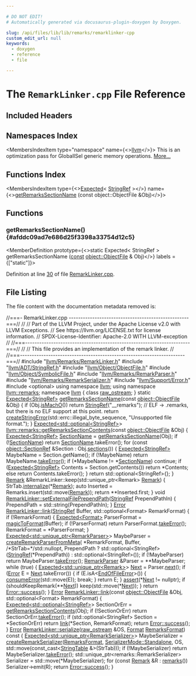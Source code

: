 ```yaml
---

# DO NOT EDIT!
# Automatically generated via docusaurus-plugin-doxygen by Doxygen.

slug: /api/files/lib/lib/remarks/remarklinker-cpp
custom_edit_url: null
keywords:
  - doxygen
  - reference
  - file

---
```





# The `RemarkLinker.cpp` File Reference

<DoxygenPage pluginConfig={pluginConfig}>



## Included Headers

<IncludesList>
<IncludesListItem
  filePath="llvm/Remarks/RemarkLinker.h"
  permalink="/docs/api/files/include/include/llvm/include/llvm/remarks/remarklinker-h"
  isLocal="true" />
<IncludesListItem
  filePath="llvm/ADT/StringRef.h"
  permalink="/docs/api/files/include/include/llvm/include/llvm/adt/stringref-h"
  isLocal="true" />
<IncludesListItem
  filePath="llvm/Object/ObjectFile.h"
  permalink="/docs/api/files/include/include/llvm/include/llvm/object/objectfile-h"
  isLocal="true" />
<IncludesListItem
  filePath="llvm/Object/SymbolicFile.h"
  permalink="/docs/api/files/include/include/llvm/include/llvm/object/symbolicfile-h"
  isLocal="true" />
<IncludesListItem
  filePath="llvm/Remarks/RemarkParser.h"
  permalink="/docs/api/files/include/include/llvm/include/llvm/remarks/remarkparser-h"
  isLocal="true" />
<IncludesListItem
  filePath="llvm/Remarks/RemarkSerializer.h"
  permalink="/docs/api/files/include/include/llvm/include/llvm/remarks/remarkserializer-h"
  isLocal="true" />
<IncludesListItem
  filePath="llvm/Support/Error.h"
  permalink="/docs/api/files/include/include/llvm/include/llvm/support/error-h"
  isLocal="true" />
<IncludesListItem
  filePath="optional"
  permalink=""
  isLocal="false" />
</IncludesList>

## Namespaces Index

<MembersIndex>

<MembersIndexItem
  type="namespace"
  name={<><a href="/docs/api/namespaces/llvm">llvm</a></>}>
This is an optimization pass for GlobalISel generic memory operations. <a href="/docs/api/namespaces/llvm/#details">More...</a>
</MembersIndexItem>

</MembersIndex>

## Functions Index

<MembersIndex>

<MembersIndexItem
  type={<><a href="/docs/api/classes/llvm/expected">Expected</a>&lt; <a href="/docs/api/classes/llvm/stringref">StringRef</a> &gt;</>}
  name={<><a href="#afddc09ad7e686d25f3398a33754d12c5">getRemarksSectionName</a> (const object::ObjectFile &amp;Obj)</>}>
</MembersIndexItem>

</MembersIndex>


<SectionDefinition>

## Functions

### getRemarksSectionName() {#afddc09ad7e686d25f3398a33754d12c5}

<MemberDefinition
  prototype={<>static Expected&lt; StringRef &gt; getRemarksSectionName (<a href="/docs/api/files/lib/lib/target/lib/target/aarch64/aarch64promoteconstant-cpp/#a90f8350fecae261c25be85d38b451bff">const</a> <a href="/docs/api/classes/llvm/object/objectfile">object::ObjectFile</a> &amp; Obj)</>}
  labels = {["static"]}>

Definition at line <a href="#l00030">30</a> of file <a href="/docs/api/files/lib/lib/remarks/remarklinker-cpp">RemarkLinker.cpp</a>.
</MemberDefinition>

</SectionDefinition>

## File Listing

The file content with the documentation metadata removed is:

<ProgramListing>

<Link id="l00001" /><CodeLine lineNumber="1"><Highlight kind="comment">//===- RemarkLinker.cpp ---------------------------------------------------===//</Highlight><Highlight kind="normal"></Highlight></CodeLine>
<Link id="l00002" /><CodeLine lineNumber="2"><Highlight kind="normal"></Highlight><Highlight kind="comment">//</Highlight><Highlight kind="normal"></Highlight></CodeLine>
<Link id="l00003" /><CodeLine lineNumber="3"><Highlight kind="normal"></Highlight><Highlight kind="comment">// Part of the LLVM Project, under the Apache License v2.0 with LLVM Exceptions.</Highlight><Highlight kind="normal"></Highlight></CodeLine>
<Link id="l00004" /><CodeLine lineNumber="4"><Highlight kind="normal"></Highlight><Highlight kind="comment">// See https://llvm.org/LICENSE.txt for license information.</Highlight><Highlight kind="normal"></Highlight></CodeLine>
<Link id="l00005" /><CodeLine lineNumber="5"><Highlight kind="normal"></Highlight><Highlight kind="comment">// SPDX-License-Identifier: Apache-2.0 WITH LLVM-exception</Highlight><Highlight kind="normal"></Highlight></CodeLine>
<Link id="l00006" /><CodeLine lineNumber="6"><Highlight kind="normal"></Highlight><Highlight kind="comment">//</Highlight><Highlight kind="normal"></Highlight></CodeLine>
<Link id="l00007" /><CodeLine lineNumber="7"><Highlight kind="normal"></Highlight><Highlight kind="comment">//===----------------------------------------------------------------------===//</Highlight><Highlight kind="normal"></Highlight></CodeLine>
<Link id="l00008" /><CodeLine lineNumber="8"><Highlight kind="normal"></Highlight><Highlight kind="comment">//</Highlight><Highlight kind="normal"></Highlight></CodeLine>
<Link id="l00009" /><CodeLine lineNumber="9"><Highlight kind="normal"></Highlight><Highlight kind="comment">// This file provides an implementation of the remark linker.</Highlight><Highlight kind="normal"></Highlight></CodeLine>
<Link id="l00010" /><CodeLine lineNumber="10"><Highlight kind="normal"></Highlight><Highlight kind="comment">//</Highlight><Highlight kind="normal"></Highlight></CodeLine>
<Link id="l00011" /><CodeLine lineNumber="11"><Highlight kind="normal"></Highlight><Highlight kind="comment">//===----------------------------------------------------------------------===//</Highlight><Highlight kind="normal"></Highlight></CodeLine>
<Link id="l00012" /><CodeLine lineNumber="12"><Highlight kind="normal"></Highlight></CodeLine>
<Link id="l00013" /><CodeLine lineNumber="13"><Highlight kind="normal"></Highlight><Highlight kind="preprocessor">#include &quot;<a href="/docs/api/files/include/include/llvm/include/llvm/remarks/remarklinker-h">llvm/Remarks/RemarkLinker.h</a>&quot;</Highlight><Highlight kind="normal"></Highlight></CodeLine>
<Link id="l00014" /><CodeLine lineNumber="14"><Highlight kind="normal"></Highlight><Highlight kind="preprocessor">#include &quot;<a href="/docs/api/files/include/include/llvm/include/llvm/adt/stringref-h">llvm/ADT/StringRef.h</a>&quot;</Highlight><Highlight kind="normal"></Highlight></CodeLine>
<Link id="l00015" /><CodeLine lineNumber="15"><Highlight kind="normal"></Highlight><Highlight kind="preprocessor">#include &quot;<a href="/docs/api/files/include/include/llvm/include/llvm/object/objectfile-h">llvm/Object/ObjectFile.h</a>&quot;</Highlight><Highlight kind="normal"></Highlight></CodeLine>
<Link id="l00016" /><CodeLine lineNumber="16"><Highlight kind="normal"></Highlight><Highlight kind="preprocessor">#include &quot;<a href="/docs/api/files/include/include/llvm/include/llvm/object/symbolicfile-h">llvm/Object/SymbolicFile.h</a>&quot;</Highlight><Highlight kind="normal"></Highlight></CodeLine>
<Link id="l00017" /><CodeLine lineNumber="17"><Highlight kind="normal"></Highlight><Highlight kind="preprocessor">#include &quot;<a href="/docs/api/files/include/include/llvm/include/llvm/remarks/remarkparser-h">llvm/Remarks/RemarkParser.h</a>&quot;</Highlight><Highlight kind="normal"></Highlight></CodeLine>
<Link id="l00018" /><CodeLine lineNumber="18"><Highlight kind="normal"></Highlight><Highlight kind="preprocessor">#include &quot;<a href="/docs/api/files/include/include/llvm/include/llvm/remarks/remarkserializer-h">llvm/Remarks/RemarkSerializer.h</a>&quot;</Highlight><Highlight kind="normal"></Highlight></CodeLine>
<Link id="l00019" /><CodeLine lineNumber="19"><Highlight kind="normal"></Highlight><Highlight kind="preprocessor">#include &quot;<a href="/docs/api/files/include/include/llvm/include/llvm/support/error-h">llvm/Support/Error.h</a>&quot;</Highlight><Highlight kind="normal"></Highlight></CodeLine>
<Link id="l00020" /><CodeLine lineNumber="20"><Highlight kind="normal"></Highlight><Highlight kind="preprocessor">#include &lt;optional&gt;</Highlight><Highlight kind="normal"></Highlight></CodeLine>
<Link id="l00021" /><CodeLine lineNumber="21"><Highlight kind="normal"></Highlight></CodeLine>
<Link id="l00022" /><CodeLine lineNumber="22"><Highlight kind="normal"></Highlight><Highlight kind="keyword">using namespace </Highlight><Highlight kind="normal"><a href="/docs/api/namespaces/llvm">llvm</a>;</Highlight></CodeLine>
<Link id="l00023" /><CodeLine lineNumber="23"><Highlight kind="normal"></Highlight><Highlight kind="keyword">using namespace </Highlight><Highlight kind="normal"><a href="/docs/api/namespaces/llvm/remarks">llvm::remarks</a>;</Highlight></CodeLine>
<Link id="l00024" /><CodeLine lineNumber="24"><Highlight kind="normal"></Highlight></CodeLine>
<Link id="l00025" /><CodeLine lineNumber="25"><Highlight kind="normal"></Highlight><Highlight kind="keyword">namespace </Highlight><Highlight kind="normal"><a href="/docs/api/namespaces/llvm">llvm</a> &#123;</Highlight></CodeLine>
<Link id="l00026" /><CodeLine lineNumber="26"><Highlight kind="normal"></Highlight><Highlight kind="keyword">class </Highlight><Highlight kind="normal"><a href="/docs/api/classes/llvm/raw-ostream">raw&#95;ostream</a>;</Highlight></CodeLine>
<Link id="l00027" /><CodeLine lineNumber="27"><Highlight kind="normal">&#125;</Highlight></CodeLine>
<Link id="l00028" /><CodeLine lineNumber="28"><Highlight kind="normal"></Highlight></CodeLine>
<Link id="l00029" /><CodeLine lineNumber="29"><Highlight kind="normal"></Highlight><Highlight kind="keyword">static</Highlight><Highlight kind="normal"> <a href="/docs/api/classes/llvm/expected">Expected&lt;StringRef&gt;</a></Highlight></CodeLine>
<Link id="l00030" /><CodeLine lineNumber="30" lineLink="#afddc09ad7e686d25f3398a33754d12c5"><Highlight kind="normal"><a href="#afddc09ad7e686d25f3398a33754d12c5">getRemarksSectionName</a>(</Highlight><Highlight kind="keyword">const</Highlight><Highlight kind="normal"> <a href="/docs/api/classes/llvm/object/objectfile">object::ObjectFile</a> &amp;Obj) &#123;</Highlight></CodeLine>
<Link id="l00031" /><CodeLine lineNumber="31"><Highlight kind="normal">  </Highlight><Highlight kind="keywordflow">if</Highlight><Highlight kind="normal"> (Obj.<a href="/docs/api/classes/llvm/object/binary/#a81663775ec5f9cc32d3d2d15815effbd">isMachO</a>())</Highlight></CodeLine>
<Link id="l00032" /><CodeLine lineNumber="32"><Highlight kind="normal">    </Highlight><Highlight kind="keywordflow">return</Highlight><Highlight kind="normal"> <a href="/docs/api/classes/llvm/stringref">StringRef</a>(</Highlight><Highlight kind="stringliteral">&quot;&#95;&#95;remarks&quot;</Highlight><Highlight kind="normal">);</Highlight></CodeLine>
<Link id="l00033" /><CodeLine lineNumber="33"><Highlight kind="normal">  </Highlight><Highlight kind="comment">// ELF -&gt; .remarks, but there is no ELF support at this point.</Highlight><Highlight kind="normal"></Highlight></CodeLine>
<Link id="l00034" /><CodeLine lineNumber="34"><Highlight kind="normal">  </Highlight><Highlight kind="keywordflow">return</Highlight><Highlight kind="normal"> <a href="/docs/api/namespaces/llvm/#a4d2fd926089a58d482fb67a362e11bad">createStringError</a>(std::errc::illegal&#95;byte&#95;sequence,</Highlight></CodeLine>
<Link id="l00035" /><CodeLine lineNumber="35"><Highlight kind="normal">                           </Highlight><Highlight kind="stringliteral">&quot;Unsupported file format.&quot;</Highlight><Highlight kind="normal">);</Highlight></CodeLine>
<Link id="l00036" /><CodeLine lineNumber="36"><Highlight kind="normal">&#125;</Highlight></CodeLine>
<Link id="l00037" /><CodeLine lineNumber="37"><Highlight kind="normal"></Highlight></CodeLine>
<Link id="l00038" /><CodeLine lineNumber="38"><Highlight kind="normal"><a href="/docs/api/classes/llvm/expected">Expected&lt;std::optional&lt;StringRef&gt;</a>&gt;</Highlight></CodeLine>
<Link id="l00039" /><CodeLine lineNumber="39" lineLink="/docs/api/namespaces/llvm/remarks/#aff5f4a955d855eddcf05807595306406"><Highlight kind="normal"><a href="/docs/api/namespaces/llvm/remarks/#aff5f4a955d855eddcf05807595306406">llvm::remarks::getRemarksSectionContents</a>(</Highlight><Highlight kind="keyword">const</Highlight><Highlight kind="normal"> <a href="/docs/api/classes/llvm/object/objectfile">object::ObjectFile</a> &amp;Obj) &#123;</Highlight></CodeLine>
<Link id="l00040" /><CodeLine lineNumber="40"><Highlight kind="normal">  <a href="/docs/api/classes/llvm/expected">Expected&lt;StringRef&gt;</a> <a href="/docs/api/structs/llvm/sectionname">SectionName</a> = <a href="#afddc09ad7e686d25f3398a33754d12c5">getRemarksSectionName</a>(Obj);</Highlight></CodeLine>
<Link id="l00041" /><CodeLine lineNumber="41"><Highlight kind="normal">  </Highlight><Highlight kind="keywordflow">if</Highlight><Highlight kind="normal"> (!<a href="/docs/api/structs/llvm/sectionname">SectionName</a>)</Highlight></CodeLine>
<Link id="l00042" /><CodeLine lineNumber="42"><Highlight kind="normal">    </Highlight><Highlight kind="keywordflow">return</Highlight><Highlight kind="normal"> <a href="/docs/api/structs/llvm/sectionname">SectionName</a>.takeError();</Highlight></CodeLine>
<Link id="l00043" /><CodeLine lineNumber="43"><Highlight kind="normal"></Highlight></CodeLine>
<Link id="l00044" /><CodeLine lineNumber="44"><Highlight kind="normal">  </Highlight><Highlight kind="keywordflow">for</Highlight><Highlight kind="normal"> (</Highlight><Highlight kind="keyword">const</Highlight><Highlight kind="normal"> <a href="/docs/api/classes/llvm/object/sectionref">object::SectionRef</a> &amp;Section : Obj.<a href="/docs/api/classes/llvm/object/objectfile/#a7f73649118e365a230be4870d824e7cf">sections</a>()) &#123;</Highlight></CodeLine>
<Link id="l00045" /><CodeLine lineNumber="45"><Highlight kind="normal">    <a href="/docs/api/classes/llvm/expected">Expected&lt;StringRef&gt;</a> MaybeName = Section.getName();</Highlight></CodeLine>
<Link id="l00046" /><CodeLine lineNumber="46"><Highlight kind="normal">    </Highlight><Highlight kind="keywordflow">if</Highlight><Highlight kind="normal"> (!MaybeName)</Highlight></CodeLine>
<Link id="l00047" /><CodeLine lineNumber="47"><Highlight kind="normal">      </Highlight><Highlight kind="keywordflow">return</Highlight><Highlight kind="normal"> MaybeName.<a href="/docs/api/classes/llvm/expected/#a94789df4ebd03dc008e8adebaa66ac1f">takeError</a>();</Highlight></CodeLine>
<Link id="l00048" /><CodeLine lineNumber="48"><Highlight kind="normal">    </Highlight><Highlight kind="keywordflow">if</Highlight><Highlight kind="normal"> (&#42;MaybeName != &#42;<a href="/docs/api/structs/llvm/sectionname">SectionName</a>)</Highlight></CodeLine>
<Link id="l00049" /><CodeLine lineNumber="49"><Highlight kind="normal">      </Highlight><Highlight kind="keywordflow">continue</Highlight><Highlight kind="normal">;</Highlight></CodeLine>
<Link id="l00050" /><CodeLine lineNumber="50"><Highlight kind="normal"></Highlight></CodeLine>
<Link id="l00051" /><CodeLine lineNumber="51"><Highlight kind="normal">    </Highlight><Highlight kind="keywordflow">if</Highlight><Highlight kind="normal"> (<a href="/docs/api/classes/llvm/expected">Expected&lt;StringRef&gt;</a> Contents = Section.getContents())</Highlight></CodeLine>
<Link id="l00052" /><CodeLine lineNumber="52"><Highlight kind="normal">      </Highlight><Highlight kind="keywordflow">return</Highlight><Highlight kind="normal"> &#42;Contents;</Highlight></CodeLine>
<Link id="l00053" /><CodeLine lineNumber="53"><Highlight kind="normal">    </Highlight><Highlight kind="keywordflow">else</Highlight><Highlight kind="normal"></Highlight></CodeLine>
<Link id="l00054" /><CodeLine lineNumber="54"><Highlight kind="normal">      </Highlight><Highlight kind="keywordflow">return</Highlight><Highlight kind="normal"> Contents.takeError();</Highlight></CodeLine>
<Link id="l00055" /><CodeLine lineNumber="55"><Highlight kind="normal">  &#125;</Highlight></CodeLine>
<Link id="l00056" /><CodeLine lineNumber="56"><Highlight kind="normal">  </Highlight><Highlight kind="keywordflow">return</Highlight><Highlight kind="normal"> std::optional&lt;StringRef&gt;&#123;&#125;;</Highlight></CodeLine>
<Link id="l00057" /><CodeLine lineNumber="57"><Highlight kind="normal">&#125;</Highlight></CodeLine>
<Link id="l00058" /><CodeLine lineNumber="58"><Highlight kind="normal"></Highlight></CodeLine>
<Link id="l00059" /><CodeLine lineNumber="59"><Highlight kind="normal"><a href="/docs/api/namespaces/llvm/#ac226f3d2b9ca090171a8e0a8cb92c343a91921ada405fd6ba65dff028df047cb6">Remark</a> &amp;RemarkLinker::keep(std::unique&#95;ptr&lt;Remark&gt; <a href="/docs/api/namespaces/llvm/#ac226f3d2b9ca090171a8e0a8cb92c343a91921ada405fd6ba65dff028df047cb6">Remark</a>) &#123;</Highlight></CodeLine>
<Link id="l00060" /><CodeLine lineNumber="60"><Highlight kind="normal">  StrTab.<a href="/docs/api/structs/llvm/remarks/stringtable/#a3f58ed47dc2581869528b5478cd04ded">internalize</a>(&#42;<a href="/docs/api/namespaces/llvm/#ac226f3d2b9ca090171a8e0a8cb92c343a91921ada405fd6ba65dff028df047cb6">Remark</a>);</Highlight></CodeLine>
<Link id="l00061" /><CodeLine lineNumber="61"><Highlight kind="normal">  </Highlight><Highlight kind="keyword">auto</Highlight><Highlight kind="normal"> Inserted = Remarks.insert(std::move(<a href="/docs/api/namespaces/llvm/#ac226f3d2b9ca090171a8e0a8cb92c343a91921ada405fd6ba65dff028df047cb6">Remark</a>));</Highlight></CodeLine>
<Link id="l00062" /><CodeLine lineNumber="62"><Highlight kind="normal">  </Highlight><Highlight kind="keywordflow">return</Highlight><Highlight kind="normal"> &#42;&#42;Inserted.first;</Highlight></CodeLine>
<Link id="l00063" /><CodeLine lineNumber="63"><Highlight kind="normal">&#125;</Highlight></CodeLine>
<Link id="l00064" /><CodeLine lineNumber="64"><Highlight kind="normal"></Highlight></CodeLine>
<Link id="l00065" /><CodeLine lineNumber="65" lineLink="/docs/api/structs/llvm/remarks/remarklinker/#a2c2acd23f65c858448855008917e63c3"><Highlight kind="normal"></Highlight><Highlight kind="keywordtype">void</Highlight><Highlight kind="normal"> <a href="/docs/api/structs/llvm/remarks/remarklinker/#a2c2acd23f65c858448855008917e63c3">RemarkLinker::setExternalFilePrependPath</a>(<a href="/docs/api/classes/llvm/stringref">StringRef</a> PrependPathIn) &#123;</Highlight></CodeLine>
<Link id="l00066" /><CodeLine lineNumber="66"><Highlight kind="normal">  PrependPath = std::string(PrependPathIn);</Highlight></CodeLine>
<Link id="l00067" /><CodeLine lineNumber="67"><Highlight kind="normal">&#125;</Highlight></CodeLine>
<Link id="l00068" /><CodeLine lineNumber="68"><Highlight kind="normal"></Highlight></CodeLine>
<Link id="l00069" /><CodeLine lineNumber="69" lineLink="/docs/api/structs/llvm/remarks/remarklinker/#ac548aeb7853ce7d7cd2a3b33fb761d1b"><Highlight kind="normal"><a href="/docs/api/classes/llvm/error">Error</a> <a href="/docs/api/structs/llvm/remarks/remarklinker/#ac548aeb7853ce7d7cd2a3b33fb761d1b">RemarkLinker::link</a>(<a href="/docs/api/classes/llvm/stringref">StringRef</a> Buffer, std::optional&lt;Format&gt; RemarkFormat) &#123;</Highlight></CodeLine>
<Link id="l00070" /><CodeLine lineNumber="70"><Highlight kind="normal">  </Highlight><Highlight kind="keywordflow">if</Highlight><Highlight kind="normal"> (!RemarkFormat) &#123;</Highlight></CodeLine>
<Link id="l00071" /><CodeLine lineNumber="71"><Highlight kind="normal">    <a href="/docs/api/classes/llvm/expected">Expected&lt;Format&gt;</a> ParserFormat = <a href="/docs/api/namespaces/llvm/remarks/#a33db5e22d2f3b0403b2fcd906f5a2377">magicToFormat</a>(Buffer);</Highlight></CodeLine>
<Link id="l00072" /><CodeLine lineNumber="72"><Highlight kind="normal">    </Highlight><Highlight kind="keywordflow">if</Highlight><Highlight kind="normal"> (!ParserFormat)</Highlight></CodeLine>
<Link id="l00073" /><CodeLine lineNumber="73"><Highlight kind="normal">      </Highlight><Highlight kind="keywordflow">return</Highlight><Highlight kind="normal"> ParserFormat.<a href="/docs/api/classes/llvm/expected/#a94789df4ebd03dc008e8adebaa66ac1f">takeError</a>();</Highlight></CodeLine>
<Link id="l00074" /><CodeLine lineNumber="74"><Highlight kind="normal">    RemarkFormat = &#42;ParserFormat;</Highlight></CodeLine>
<Link id="l00075" /><CodeLine lineNumber="75"><Highlight kind="normal">  &#125;</Highlight></CodeLine>
<Link id="l00076" /><CodeLine lineNumber="76"><Highlight kind="normal"></Highlight></CodeLine>
<Link id="l00077" /><CodeLine lineNumber="77"><Highlight kind="normal">  <a href="/docs/api/classes/llvm/expected">Expected&lt;std::unique&#95;ptr&lt;RemarkParser&gt;</a>&gt; MaybeParser =</Highlight></CodeLine>
<Link id="l00078" /><CodeLine lineNumber="78"><Highlight kind="normal">      <a href="/docs/api/namespaces/llvm/remarks/#a9b0d185878d538e933f92e5827653169">createRemarkParserFromMeta</a>(</Highlight></CodeLine>
<Link id="l00079" /><CodeLine lineNumber="79"><Highlight kind="normal">          &#42;RemarkFormat, Buffer, </Highlight><Highlight kind="comment">/&#42;StrTab=&#42;/</Highlight><Highlight kind="normal">std::nullopt,</Highlight></CodeLine>
<Link id="l00080" /><CodeLine lineNumber="80"><Highlight kind="normal">          PrependPath ? std::optional&lt;StringRef&gt;(<a href="/docs/api/classes/llvm/stringref">StringRef</a>(&#42;PrependPath))</Highlight></CodeLine>
<Link id="l00081" /><CodeLine lineNumber="81"><Highlight kind="normal">                      : std::optional&lt;StringRef&gt;());</Highlight></CodeLine>
<Link id="l00082" /><CodeLine lineNumber="82"><Highlight kind="normal">  </Highlight><Highlight kind="keywordflow">if</Highlight><Highlight kind="normal"> (!MaybeParser)</Highlight></CodeLine>
<Link id="l00083" /><CodeLine lineNumber="83"><Highlight kind="normal">    </Highlight><Highlight kind="keywordflow">return</Highlight><Highlight kind="normal"> MaybeParser.<a href="/docs/api/classes/llvm/expected/#a94789df4ebd03dc008e8adebaa66ac1f">takeError</a>();</Highlight></CodeLine>
<Link id="l00084" /><CodeLine lineNumber="84"><Highlight kind="normal"></Highlight></CodeLine>
<Link id="l00085" /><CodeLine lineNumber="85"><Highlight kind="normal">  <a href="/docs/api/structs/llvm/remarks/remarkparser">RemarkParser</a> &amp;Parser = &#42;&#42;MaybeParser;</Highlight></CodeLine>
<Link id="l00086" /><CodeLine lineNumber="86"><Highlight kind="normal"></Highlight></CodeLine>
<Link id="l00087" /><CodeLine lineNumber="87"><Highlight kind="normal">  </Highlight><Highlight kind="keywordflow">while</Highlight><Highlight kind="normal"> (</Highlight><Highlight kind="keyword">true</Highlight><Highlight kind="normal">) &#123;</Highlight></CodeLine>
<Link id="l00088" /><CodeLine lineNumber="88"><Highlight kind="normal">    <a href="/docs/api/classes/llvm/expected">Expected&lt;std::unique&#95;ptr&lt;Remark&gt;</a>&gt; <a href="/docs/api/namespaces/llvm/#ab13c360340346d082b959b8cd79f2c1a">Next</a> = Parser.<a href="/docs/api/structs/llvm/remarks/remarkparser/#af41ce5d552a2f97ed547661bcee5c26e">next</a>();</Highlight></CodeLine>
<Link id="l00089" /><CodeLine lineNumber="89"><Highlight kind="normal">    </Highlight><Highlight kind="keywordflow">if</Highlight><Highlight kind="normal"> (<a href="/docs/api/classes/llvm/error">Error</a> E = <a href="/docs/api/namespaces/llvm/#ab13c360340346d082b959b8cd79f2c1a">Next</a>.takeError()) &#123;</Highlight></CodeLine>
<Link id="l00090" /><CodeLine lineNumber="90"><Highlight kind="normal">      </Highlight><Highlight kind="keywordflow">if</Highlight><Highlight kind="normal"> (E.isA&lt;<a href="/docs/api/classes/llvm/remarks/endoffileerror">EndOfFileError</a>&gt;()) &#123;</Highlight></CodeLine>
<Link id="l00091" /><CodeLine lineNumber="91"><Highlight kind="normal">        <a href="/docs/api/namespaces/llvm/#aee0e70be66536b9ef7b65ae2e5a45959">consumeError</a>(std::move(E));</Highlight></CodeLine>
<Link id="l00092" /><CodeLine lineNumber="92"><Highlight kind="normal">        </Highlight><Highlight kind="keywordflow">break</Highlight><Highlight kind="normal">;</Highlight></CodeLine>
<Link id="l00093" /><CodeLine lineNumber="93"><Highlight kind="normal">      &#125;</Highlight></CodeLine>
<Link id="l00094" /><CodeLine lineNumber="94"><Highlight kind="normal">      </Highlight><Highlight kind="keywordflow">return</Highlight><Highlight kind="normal"> E;</Highlight></CodeLine>
<Link id="l00095" /><CodeLine lineNumber="95"><Highlight kind="normal">    &#125;</Highlight></CodeLine>
<Link id="l00096" /><CodeLine lineNumber="96"><Highlight kind="normal"></Highlight></CodeLine>
<Link id="l00097" /><CodeLine lineNumber="97"><Highlight kind="normal">    <a href="/docs/api/files/lib/lib/target/lib/target/amdgpu/silowercontrolflow-cpp/#a4868c5d81c5ccc98c47aeab6244346a0">assert</a>(&#42;<a href="/docs/api/namespaces/llvm/#ab13c360340346d082b959b8cd79f2c1a">Next</a> != </Highlight><Highlight kind="keyword">nullptr</Highlight><Highlight kind="normal">);</Highlight></CodeLine>
<Link id="l00098" /><CodeLine lineNumber="98"><Highlight kind="normal"></Highlight></CodeLine>
<Link id="l00099" /><CodeLine lineNumber="99"><Highlight kind="normal">    </Highlight><Highlight kind="keywordflow">if</Highlight><Highlight kind="normal"> (shouldKeepRemark(&#42;&#42;<a href="/docs/api/namespaces/llvm/#ab13c360340346d082b959b8cd79f2c1a">Next</a>))</Highlight></CodeLine>
<Link id="l00100" /><CodeLine lineNumber="100"><Highlight kind="normal">      keep(std::move(&#42;<a href="/docs/api/namespaces/llvm/#ab13c360340346d082b959b8cd79f2c1a">Next</a>));</Highlight></CodeLine>
<Link id="l00101" /><CodeLine lineNumber="101"><Highlight kind="normal">  &#125;</Highlight></CodeLine>
<Link id="l00102" /><CodeLine lineNumber="102"><Highlight kind="normal">  </Highlight><Highlight kind="keywordflow">return</Highlight><Highlight kind="normal"> <a href="/docs/api/classes/llvm/error/#a4dfd0813c3d0e0a30439b5a3e9196b59">Error::success</a>();</Highlight></CodeLine>
<Link id="l00103" /><CodeLine lineNumber="103"><Highlight kind="normal">&#125;</Highlight></CodeLine>
<Link id="l00104" /><CodeLine lineNumber="104"><Highlight kind="normal"></Highlight></CodeLine>
<Link id="l00105" /><CodeLine lineNumber="105" lineLink="/docs/api/structs/llvm/remarks/remarklinker/#a2f0b07de873627d24a364adbc61b0da3"><Highlight kind="normal"><a href="/docs/api/classes/llvm/error">Error</a> <a href="/docs/api/structs/llvm/remarks/remarklinker/#ac548aeb7853ce7d7cd2a3b33fb761d1b">RemarkLinker::link</a>(</Highlight><Highlight kind="keyword">const</Highlight><Highlight kind="normal"> <a href="/docs/api/classes/llvm/object/objectfile">object::ObjectFile</a> &amp;Obj,</Highlight></CodeLine>
<Link id="l00106" /><CodeLine lineNumber="106"><Highlight kind="normal">                         std::optional&lt;Format&gt; RemarkFormat) &#123;</Highlight></CodeLine>
<Link id="l00107" /><CodeLine lineNumber="107"><Highlight kind="normal">  <a href="/docs/api/classes/llvm/expected">Expected&lt;std::optional&lt;StringRef&gt;</a>&gt; SectionOrErr =</Highlight></CodeLine>
<Link id="l00108" /><CodeLine lineNumber="108"><Highlight kind="normal">      <a href="/docs/api/namespaces/llvm/remarks/#aff5f4a955d855eddcf05807595306406">getRemarksSectionContents</a>(Obj);</Highlight></CodeLine>
<Link id="l00109" /><CodeLine lineNumber="109"><Highlight kind="normal">  </Highlight><Highlight kind="keywordflow">if</Highlight><Highlight kind="normal"> (!SectionOrErr)</Highlight></CodeLine>
<Link id="l00110" /><CodeLine lineNumber="110"><Highlight kind="normal">    </Highlight><Highlight kind="keywordflow">return</Highlight><Highlight kind="normal"> SectionOrErr.<a href="/docs/api/classes/llvm/expected/#a94789df4ebd03dc008e8adebaa66ac1f">takeError</a>();</Highlight></CodeLine>
<Link id="l00111" /><CodeLine lineNumber="111"><Highlight kind="normal"></Highlight></CodeLine>
<Link id="l00112" /><CodeLine lineNumber="112"><Highlight kind="normal">  </Highlight><Highlight kind="keywordflow">if</Highlight><Highlight kind="normal"> (std::optional&lt;StringRef&gt; Section = &#42;SectionOrErr)</Highlight></CodeLine>
<Link id="l00113" /><CodeLine lineNumber="113"><Highlight kind="normal">    </Highlight><Highlight kind="keywordflow">return</Highlight><Highlight kind="normal"> <a href="/docs/api/structs/llvm/remarks/remarklinker/#ac548aeb7853ce7d7cd2a3b33fb761d1b">link</a>(&#42;Section, RemarkFormat);</Highlight></CodeLine>
<Link id="l00114" /><CodeLine lineNumber="114"><Highlight kind="normal">  </Highlight><Highlight kind="keywordflow">return</Highlight><Highlight kind="normal"> <a href="/docs/api/classes/llvm/error/#a4dfd0813c3d0e0a30439b5a3e9196b59">Error::success</a>();</Highlight></CodeLine>
<Link id="l00115" /><CodeLine lineNumber="115"><Highlight kind="normal">&#125;</Highlight></CodeLine>
<Link id="l00116" /><CodeLine lineNumber="116"><Highlight kind="normal"></Highlight></CodeLine>
<Link id="l00117" /><CodeLine lineNumber="117" lineLink="/docs/api/structs/llvm/remarks/remarklinker/#a520480e348343b25dce916ceca76dcd5"><Highlight kind="normal"><a href="/docs/api/classes/llvm/error">Error</a> <a href="/docs/api/structs/llvm/remarks/remarklinker/#a520480e348343b25dce916ceca76dcd5">RemarkLinker::serialize</a>(<a href="/docs/api/classes/llvm/raw-ostream">raw&#95;ostream</a> &amp;OS, <a href="/docs/api/namespaces/llvm/remarks/#a6e038f443b9029221c590524f08be0be">Format</a> <a href="/docs/api/namespaces/llvm/#a0a00aed2787bd3f818d745a1ef171bf3">RemarksFormat</a>)</Highlight><Highlight kind="keyword"> const </Highlight><Highlight kind="normal">&#123;</Highlight></CodeLine>
<Link id="l00118" /><CodeLine lineNumber="118"><Highlight kind="normal">  <a href="/docs/api/classes/llvm/expected">Expected&lt;std::unique&#95;ptr&lt;RemarkSerializer&gt;</a>&gt; MaybeSerializer =</Highlight></CodeLine>
<Link id="l00119" /><CodeLine lineNumber="119"><Highlight kind="normal">      <a href="/docs/api/namespaces/llvm/remarks/#a4ecdd1fa742884c757fc22ad0674d761">createRemarkSerializer</a>(<a href="/docs/api/namespaces/llvm/#a0a00aed2787bd3f818d745a1ef171bf3">RemarksFormat</a>, <a href="/docs/api/namespaces/llvm/remarks/#ae5b0a3a7cf356fc6c7602b8279061a66a5c80f101108a356211fcb26b3f83eabb">SerializerMode::Standalone</a>, OS,</Highlight></CodeLine>
<Link id="l00120" /><CodeLine lineNumber="120"><Highlight kind="normal">                             std::move(</Highlight><Highlight kind="keyword">const&#95;cast&lt;</Highlight><Highlight kind="normal"><a href="/docs/api/structs/llvm/remarks/stringtable">StringTable</a> &amp;</Highlight><Highlight kind="keyword">&gt;</Highlight><Highlight kind="normal">(StrTab)));</Highlight></CodeLine>
<Link id="l00121" /><CodeLine lineNumber="121"><Highlight kind="normal">  </Highlight><Highlight kind="keywordflow">if</Highlight><Highlight kind="normal"> (!MaybeSerializer)</Highlight></CodeLine>
<Link id="l00122" /><CodeLine lineNumber="122"><Highlight kind="normal">    </Highlight><Highlight kind="keywordflow">return</Highlight><Highlight kind="normal"> MaybeSerializer.<a href="/docs/api/classes/llvm/expected/#a94789df4ebd03dc008e8adebaa66ac1f">takeError</a>();</Highlight></CodeLine>
<Link id="l00123" /><CodeLine lineNumber="123"><Highlight kind="normal"></Highlight></CodeLine>
<Link id="l00124" /><CodeLine lineNumber="124"><Highlight kind="normal">  std::unique&#95;ptr&lt;remarks::RemarkSerializer&gt; Serializer =</Highlight></CodeLine>
<Link id="l00125" /><CodeLine lineNumber="125"><Highlight kind="normal">      std::move(&#42;MaybeSerializer);</Highlight></CodeLine>
<Link id="l00126" /><CodeLine lineNumber="126"><Highlight kind="normal"></Highlight></CodeLine>
<Link id="l00127" /><CodeLine lineNumber="127"><Highlight kind="normal">  </Highlight><Highlight kind="keywordflow">for</Highlight><Highlight kind="normal"> (</Highlight><Highlight kind="keyword">const</Highlight><Highlight kind="normal"> <a href="/docs/api/structs/llvm/remarks/remark">Remark</a> &amp;R : <a href="/docs/api/structs/llvm/remarks/remarklinker/#aed4941ce0de71fb529dad68a145605e1">remarks</a>())</Highlight></CodeLine>
<Link id="l00128" /><CodeLine lineNumber="128"><Highlight kind="normal">    Serializer-&gt;emit(R);</Highlight></CodeLine>
<Link id="l00129" /><CodeLine lineNumber="129"><Highlight kind="normal">  </Highlight><Highlight kind="keywordflow">return</Highlight><Highlight kind="normal"> <a href="/docs/api/classes/llvm/error/#a4dfd0813c3d0e0a30439b5a3e9196b59">Error::success</a>();</Highlight></CodeLine>
<Link id="l00130" /><CodeLine lineNumber="130"><Highlight kind="normal">&#125;</Highlight></CodeLine>

</ProgramListing>


</DoxygenPage>
